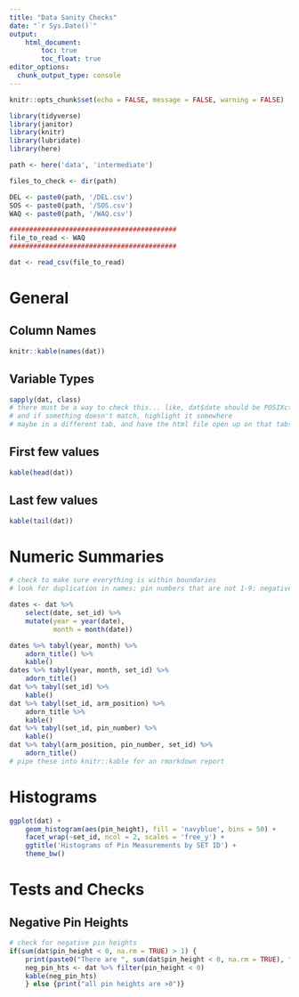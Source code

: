 ```yaml
---
title: "Data Sanity Checks"
date: "`r Sys.Date()`"
output: 
    html_document:
        toc: true
        toc_float: true
editor_options: 
  chunk_output_type: console
---
```


```r
knitr::opts_chunk$set(echo = FALSE, message = FALSE, warning = FALSE)
```

```r
library(tidyverse)
library(janitor)
library(knitr)
library(lubridate)
library(here)
```


```r
path <- here('data', 'intermediate')

files_to_check <- dir(path)

DEL <- paste0(path, '/DEL.csv')
SOS <- paste0(path, '/SOS.csv')
WAQ <- paste0(path, '/WAQ.csv')

##########################################
file_to_read <- WAQ
##########################################

dat <- read_csv(file_to_read)
```

# General  

## Column Names  

```r
knitr::kable(names(dat))
```

## Variable Types  

```r
sapply(dat, class)
# there must be a way to check this... like, dat$date should be POSIXct or Date... etc.
# and if something doesn't match, highlight it somewhere
# maybe in a different tab, and have the html file open up on that tabset
```


## First few values  

```r
kable(head(dat))
```

## Last few values  

```r
kable(tail(dat))
```


# Numeric Summaries  

```r
# check to make sure everything is within boundaries
# look for duplication in names; pin numbers that are not 1-9; negative pin heights

dates <- dat %>%
    select(date, set_id) %>%
    mutate(year = year(date),
           month = month(date))

dates %>% tabyl(year, month) %>% 
    adorn_title() %>%
    kable()
dates %>% tabyl(year, month, set_id) %>%
    adorn_title()
dat %>% tabyl(set_id) %>% 
    kable()
dat %>% tabyl(set_id, arm_position) %>% 
    adorn_title %>% 
    kable()
dat %>% tabyl(set_id, pin_number) %>% 
    kable()
dat %>% tabyl(arm_position, pin_number, set_id) %>%
    adorn_title() 
# pipe these into knitr::kable for an rmarkdown report
```

# Histograms  

```r
ggplot(dat) +
    geom_histogram(aes(pin_height), fill = 'navyblue', bins = 50) +
    facet_wrap(~set_id, ncol = 2, scales = 'free_y') +
    ggtitle('Histograms of Pin Measurements by SET ID') +
    theme_bw()
```

# Tests and Checks  

## Negative Pin Heights  

```r
# check for negative pin heights
if(sum(dat$pin_height < 0, na.rm = TRUE) > 1) {
    print(paste0("There are ", sum(dat$pin_height < 0, na.rm = TRUE), " pin heights <0. They are listed below."))
    neg_pin_hts <- dat %>% filter(pin_height < 0)
    kable(neg_pin_hts)
    } else {print("all pin heights are >0")}
```


